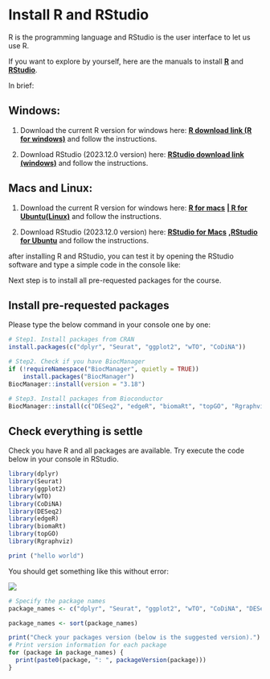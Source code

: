 # Install R and RStudio

R is the programming language and RStudio is the user interface to let us use R.

If you want to explore by yourself, here are the manuals to install [[**R**]{.underline}](https://cran.r-project.org/mirrors.html) and [[**RStudio**]{.underline}](https://posit.co/download/rstudio-desktop/).

In brief:

## Windows:

1.  Download the current R version for windows here: [[**R download link (R for windows)**]{.underline}](https://cran.rstudio.com/bin/windows/base/R-4.3.2-win.exe) and follow the instructions.

2.  Download RStudio (2023.12.0 version) here: [[**RStudio download link (windows)**]{.underline}](https://download1.rstudio.org/electron/windows/RStudio-2023.12.0-369.exe) and follow the instructions.

## Macs and Linux:

1.  Download the current R version for windows here: [[**R for macs**]{.underline}](https://ftp.fau.de/cran/bin/macosx/big-sur-arm64/base/R-4.3.2-arm64.pkg) [**\| [R for Ubuntu(Linux)](https://ftp.fau.de/cran/bin/linux/ubuntu)**]{.underline} and follow the instructions.

2.  Download RStudio (2023.12.0 version) here: [[**RStudio for Macs**]{.underline}](https://download1.rstudio.org/electron/macos/RStudio-2023.12.0-369.dmg) [**,[RStudio for Ubuntu](https://download1.rstudio.org/electron/focal/amd64/rstudio-2023.12.0-369-amd64.deb)**]{.underline} and follow the instructions.

after installing R and RStudio, you can test it by opening the RStudio software and type a simple code in the console like:

Next step is to install all pre-requested packages for the course.

## Install pre-requested packages

Please type the below command in your console one by one:

```r
# Step1. Install packages from CRAN
install.packages(c("dplyr", "Seurat", "ggplot2", "wTO", "CoDiNA"))

# Step2. Check if you have BiocManager
if (!requireNamespace("BiocManager", quietly = TRUE))
    install.packages("BiocManager")
BiocManager::install(version = "3.18")

# Step3. Install packages from Bioconductor
BiocManager::install(c("DESeq2", "edgeR", "biomaRt", "topGO", "Rgraphviz"))

```

## Check everything is settle

Check you have R and all packages are available. Try execute the code below in your console in RStudio.

```r
library(dplyr)
library(Seurat)
library(ggplot2)
library(wTO)
library(CoDiNA)
library(DESeq2)
library(edgeR)
library(biomaRt)
library(topGO)
library(Rgraphviz)

print ("hello world")
```

You should get something like this without error:

![](figures/checkR_RStudio.png)

```r
# Specify the package names
package_names <- c("dplyr", "Seurat", "ggplot2", "wTO", "CoDiNA", "DESeq2", "edgeR", "biomaRt", "topGO", "Rgraphviz")

package_names <- sort(package_names)

print("Check your packages version (below is the suggested version).")
# Print version information for each package
for (package in package_names) {
  print(paste0(package, ": ", packageVersion(package)))
}

```
